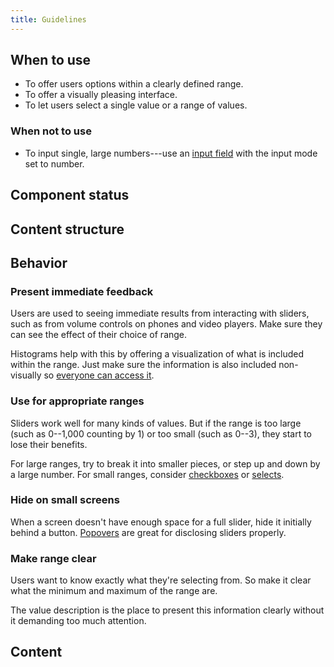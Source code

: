 ```yaml
---
title: Guidelines
---
```



<ReactExample name="Slider" />

## When to use

- To offer users options within a clearly defined range.
- To offer a visually pleasing interface.
- To let users select a single value or a range of values.

### When not to use

- To input single, large numbers---use an [input field](/components/input/inputfield/)
  with the input mode set to number.

## Component status

<ComponentStatus component="Slider" />

## Content structure

<FigmaFile
  file="4QJZqvBvRrLu6t9mwObCkA"
  node="177%3A0"
  alt="Label: optionally provides an overview of what is being selected; value description: optionally clearly describes the range users can select from; histogram description: optionally describes what is contained in the selected range in the histogram; histogram: optionally shows what's included in the selection; min value: sets the lowest possible value; max value: sets the highest possible value; handlers: enable users to select their desired value and to improve accessibility it's best to add a label."
/>

## Behavior

### Present immediate feedback

Users are used to seeing immediate results from interacting with sliders,
such as from volume controls on phones and video players.
Make sure they can see the effect of their choice of range.

Histograms help with this by offering a visualization of what is included within the range.
Just make sure the information is also included non-visually
so [everyone can access it](/foundation/accessibility/).

### Use for appropriate ranges

Sliders work well for many kinds of values.
But if the range is too large (such as 0--1,000 counting by 1)
or too small (such as 0--3),
they start to lose their benefits.

For large ranges, try to break it into smaller pieces,
or step up and down by a large number.
For small ranges,
consider [checkboxes](/components/input/checkbox/) or [selects](/components/input/select/).

### Hide on small screens

When a screen doesn't have enough space for a full slider,
hide it initially behind a button.
[Popovers](/components/overlay/popover/) are great for disclosing sliders properly.

### Make range clear

Users want to know exactly what they're selecting from.
So make it clear what the minimum and maximum of the range are.

The value description is the place to present this information clearly
without it demanding too much attention.

<ReactExample name="Slider histogram" />

## Content

<InputLabelsSnippet />
